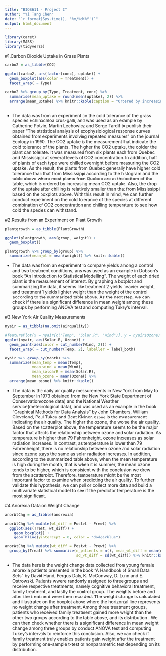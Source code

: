 ```yaml
---
title: "BIOS611 - Project I"
author: "Yi Tang Chen"
date: "`r format(Sys.time(), '%m/%d/%Y')`"
output: html_document
---
```


```r
library(caret)
library(MASS)
library(tidyverse)
```

#1.Carbon Dioxide Uptake in Grass Plants
```r
carbo2 = as_tibble(CO2)
```


```r
ggplot(carbo2, aes(factor(conc), uptake)) +
  geom_boxplot(aes(color = Treatment)) +
  facet_wrap( ~ Type)

```


```r
carbo2 %>% group_by(Type, Treatment, conc) %>%
  summarise(mean_uptake = round(mean(uptake), 2)) %>%
  arrange(mean_uptake) %>% knitr::kable(caption = "Ordered by increasing mean uptake ")
  
```



- The data was from an experiment on the cold tolerance of the grass species Echinochloa crus-galli, and was used as an example by Catherine Potvin, Martin Lechowicz and Serge Tardif to publish their paper "The statistical analysis of ecophysiological response curves obtained from experiments involving repeated measures" on the journal Ecology in 1990. The CO2 uptake is the measurement that indicate the cold tolerance of the plants. The higher the CO2 uptake, the colder the plant can tolerate. It was measured from six plants each from Quebec and Mississippi at several levels of CO2 concentration. In addition, half of plants of each type were chilled overnight before measuring the CO2 uptake. As the result, the plants from Quebec generally have higher cold tolerance than that from Mississippi according to the histogram and the table above where most plants from Quebec are at the bottom of the table, which is ordered by increasing mean CO2 uptake. Also, the drop of the uptake after chilling is relatively smaller than that from Mississippi based on the boxplots above. With this result in mind, we can further conduct experiment on the cold tolerance of the species at different combination of CO2 concentration and chilling temperature to see how cold the species can withstand.


#2.Results from an Experiment on Plant Growth

```r
plantgrowth = as_tibble(PlantGrowth)
```

```r
ggplot(plantgrowth, aes(group, weight)) +
  geom_boxplot()
```


```r
plantgrowth %>% group_by(group) %>%
  summarize(mean_wt = mean(weight)) %>% knitr::kable()
```


- The data was from an experiment to compare yields among a control and two treatment conditions, ans was used as an example in Dobson's book "An Introduction to Statistical Modelling". The weight of each dried plant is the measurement of interest. By graphing a boxplot and summarizing the data, it seems like treatment 2 yields heavier weight, and treatment 1 yields lighter weight than the weight of the control according to the summarized table above. As the next step, we can check if there is a significant difference in mean weight among these groups by performing ANOVA test and computing Tukey's interval.



#3.New York Air Quality Measurements
```r
nyair = as_tibble(na.omit(airquality))
```

```r
#featurePlot(x = nyair[c("Temp", "Solar.R", "Wind")], y = nyair$Ozone)
ggplot(nyair, aes(Solar.R, Ozone)) +
  geom_point(aes(color = cut_number(Wind, 2))) +
  facet_wrap( ~ cut_number(Temp, 2), labeller = label_both) 
```


```r
nyair %>% group_by(Month) %>%
  summarize(mean_temp = mean(Temp),
            mean_wind = mean(Wind),
            mean_soloarR = mean(Solar.R),
            mean_ozone = mean(Ozone)) %>%
  arrange(mean_ozone) %>% knitr::kable()
```

- The data is the daily air quality measurements in New York from May to September in 1973 obtained from the New York State Department of Conservation(ozone data) and the National Weather service(meteorological data), and was used as an example in the book "Graphical Methods for Data Analysis" by John Chambers, William Cleveland, Paul Tukey and Beat Kleiner. `Ozone` is the measurement indicating the air quality. The higher the ozone, the worse the air quality. Based on the scatterplot above, the temperature seems to be the major factor that affects the relationship between ozone and solar radiation. As temperature is higher than 79 Fahrenheight, ozone increases as solar radiation increases. In contrast, as temperature is lower than 79 Fahrenheight, there is no relationship between ozone and solar radiation since ozone stays the same as solar radiation increases. In addition, according to the summarized table above, when the mean temperature is high during the month, that is when it is summer, the mean ozone tends to be higher, which is consistent with the conclusion we drew from the scatterplot. Therefore, temperature might be the most important factor to examine when predicting the air quality. To further validate this hypothesis, we can pull or collect more data and build a multivariate statistical model to see if the predictor temperature is the most significant. 



#4.Anorexia Data on Weight Change

```r
anorWtChg = as_tibble(anorexia)
```

```r
anorWtChg %>% mutate(wt_diff = Postwt - Prewt) %>%
  ggplot(aes(Treat, wt_diff)) +
    geom_boxplot() +
    geom_hline(yintercept = 0, color = "dodgerblue")
```

```r
anorWtChg %>% mutate(wt_diff = Postwt - Prewt) %>%
  group_by(Treat) %>% summarize(n_patients = n(), mean_wt_diff = mean(wt_diff),
                                sd_wt_diff = sd(wt_diff)) %>% knitr::kable()
```


- The data here is the weight change data collected from young female anorexia patients presented in the book "A Handbook of Small Data Sets" by David Hand, Fergus Daly, K. McConway, D. Lunn and E. Ostrowski. Patients wwere randomly assigned to three groups and receive respective treatments, namely cognitive behavioral treatment, family treatment, and lastly the control group. The weights before and after the treatment were then recorded. The weight change is calculated and illustrated on the boxplot above where the horizontal line represents no weight change after treatment. Among three treatment groups, patients who received family treatment gained more weight than the other two groups according to the table above, and its distribution . We can then check whether there is a significant difference in mean weight change among three groups by conduct ANOVA test and computing Tukey's intervals to reinforce this conclusion. Also, we can check if family treatment truly enables patients gain weight after the treatment by performing one-sample t-test or nonparametric test depending on its distribution.



